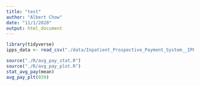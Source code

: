 ```yaml
---
title: "test"
author: "Albert Chow"
date: "11/1/2020"
output: html_document
---
```


```r
library(tidyverse)
ipps_data <- read_csv("./data/Inpatient_Prospective_Payment_System__IPPS__Provider_Summary_for_the_Top_100_Diagnosis-Related_Groups__DRG__-_FY2011.csv")

source("./R/avg_pay_stat.R")
source("./R/avg_pay_plot.R")
stat_avg_pay(mean)
avg_pay_plt(039)
```

